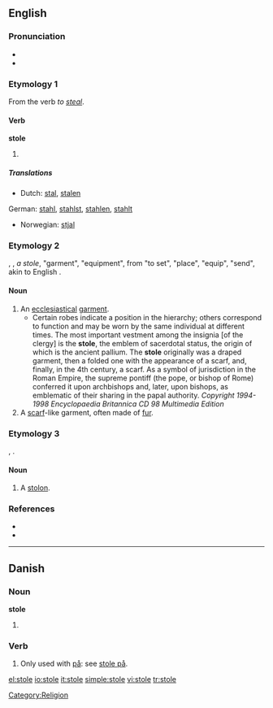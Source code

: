 ==English==

===Pronunciation===
*{{IPA|/'stɔl/}}
*{{audio|en-us-stole.ogg|Audio (US)}}

===Etymology 1===
From the verb ''to [[steal]]''.

====Verb====
'''stole'''

# {{simple past of|[[steal]]}}

=====Translations=====
{{trans-top|simple past of ''to steal''}}
*Dutch: [[stal]], [[stalen]]
German: [[stahl]], [[stahlst]], [[stahlen]], [[stahlt]]
{{trans-mid}}
*Norwegian: [[stjal]]
{{trans-bottom}}

===Etymology 2===
{{AS.}} {{term|stole}}, {{L.}} {{term|stola}}, {{Gr.}} ''a stole'', "garment", "equipment", from "to set", "place", "equip", "send", akin to English {{term|stall}}.

====Noun====
{{en-noun}}

# An [[ecclesiastical]] [[garment]].
#*Certain robes indicate a position in the hierarchy; others correspond to function and may be worn by the same individual at different times. The most important vestment among the insignia [of the clergy] is the '''stole''', the emblem of sacerdotal status, the origin of which is the ancient pallium. The '''stole''' originally was a draped garment, then a folded one with the appearance of a scarf, and, finally, in the 4th century, a scarf. As a symbol of jurisdiction in the Roman Empire, the supreme pontiff (the pope, or bishop of Rome) conferred it upon archbishops and, later, upon bishops, as emblematic of their sharing in the papal authority. ''Copyright 1994-1998 Encyclopaedia Britannica CD 98 Multimedia Edition'' 
# A [[scarf]]-like garment, often made of [[fur]].

===Etymology 3===
{{L.}} {{term|stolo}}, {{term|-onis}}.

====Noun====
{{en-noun}}

# {{botany}} A [[stolon]]. 

===References===
*{{R:1913}}
*{{R:Online Etymology Dictionary}}

[[Category:Religion]]

----

==Danish==

===Noun===
'''stole'''

# {{plural of|[[stol]]|lang=Danish}}

===Verb===
{{infl|da|verb}}

# Only used with [[på]]: see [[stole på]].

[[el:stole]]
[[io:stole]]
[[it:stole]]
[[simple:stole]]
[[vi:stole]]
[[tr:stole]]